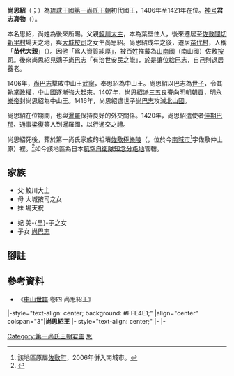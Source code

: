 {{琉球君主
| 名稱=尚思紹王
| 代數=3
| 第一尚氏代數=1
| 前任=[[武寧_(琉球國王)|武寧]]
| 繼任=[[尚巴志王|尚巴志王]]
| 畫像=
| 說明=
| 在位=1406年—1421年
| 宗主國=[[明朝|大明]]
| 年號=[[永樂_(明朝)|永樂]]
| 冊封年=
| 冊封使=
| 正冊封使=
| 副冊封使=
| 姓名=尚思紹
| 封號=
| 童名=
| 名乘=
| 別名=
| 神號=君志真物
| 出生=1354年
| 出生地=[[南山王國|南山王國]]佐敷間切新里村
| 立世子=
| 逝世={{death year and age|1421|1354}}
| 逝世地=[[首里城|首里城]]
| 諡號=
| 陵墓=[[佐敷極樂陵|佐敷極樂陵]]
| 父親=鮫川大主
| 嫡母=
| 母親=大城按司之女
| 烏帽子親=
| 妃=美-{里}-子之女
| 夫人=
| 妻=
| 位號不明=
| 嫡兄弟=
| 嫡姊妹=
| 庶兄弟=
| 庶姊妹=
| 同胞兄弟=
| 同胞姊妹=
| 異母兄弟=
| 異母姊妹=
| 王子=
| 直王子=
| 脇王子=
| 王女=
| 嫡王女=
| 庶王女=
| 注釋=
|}}
'''尚思紹'''（{{ryu|r=尚思紹|kn=ショーシショー|rm=Shō Shishō|f=h}}；{{Bd|1354年||1421年||}}）為[[琉球王國|琉球王國]][[第一尚氏王朝|第一尚氏王朝]]初代國王，1406年至1421年在位。[[神号|神号]]'''君志真物'''（{{ryu|r=君志眞物|shin=君志真物|kn=チミシマムン|rm=chimishi mamun}}）。

本名思紹，尚姓為後來所賜。父親[[鮫川大主|鮫川大主]]，本為葉壁住人，後來遷居至[[佐敷|佐敷]][[間切|間切]][[新里村|新里村]]場天之地，與[[大城_(琉球)|大城]][[按司|按司]]之女生尚思紹。尚思紹成年之後，遷居[[苗代村|苗代村]]，人稱「'''苗代大親'''」（{{ryu|r=苗代大親|kn=ナーシルウフヌシ|rm=Naashiru Uhunushi}}）。因他「爲人資質純厚」，被百姓推戴為[[山南國|山南國]]（南山國）佐敷[[按司|按司]]。後來尚思紹見嫡子[[尚巴志|尚巴志]]「有治世安民之能」，於是讓位給巴志，自己則退居養老。

1406年，[[尚巴志王|尚巴志]]擊敗中山王[[武寧_(琉球國王)|武寧]]，奉思紹為中山王。尚思紹以巴志為[[世子|世子]]，令其執掌政權，[[中山王國|中山國]]逐漸強大起來。1407年，尚思紹派[[三五良亹|三五良亹]]向[[明朝|明朝]][[朝貢|朝貢]]，明[[永樂帝|永樂帝]]封尚思紹為中山王。1416年，尚思紹遣世子[[尚巴志王|尚巴志]]攻滅[[北山國|北山國]]。

尚思紹在位期間，也與[[暹羅|暹羅]]保持良好的外交關係。1420年，尚思紹遣使者[[佳期巴那|佳期巴那]]、通事[[梁復|梁復]]等人到暹羅國，以行通交之禮。

尚思紹死後，葬於第一尚氏家族的祖墳[[佐敷極樂陵|佐敷極樂陵]]（{{lang|ryu|佐敷ようどれ}}，位於今[[南城市|南城市]]<ref>該地區原屬[[佐敷町|佐敷町]]，2006年併入南城市。</ref>字佐敷仲上原）裡。<ref>[http://www.fan.hi-ho.ne.jp/nonoshop/gidfor1/bunka.htm {{lang|ja|沖縄の文化財}}] {{webarchive|url=https://web.archive.org/web/20110825155009/http://www.fan.hi-ho.ne.jp/nonoshop/gidfor1/bunka.htm |date=2011-08-25 }}</ref>如今該地區為日本[[航空自衛隊|航空自衛隊]][[知念分屯地|知念分屯地]]管轄。
==家族==
*父 鮫川大主
*母 大城按司之女
*妹 場天祝

*妃 美-{里}-子之女
*子女 [[尚巴志王|尚巴志]]
==腳註==
{{reflist}}
== 參考資料 ==
*《[[中山世譜|中山世譜]]·卷四·尚思紹王》
{{start box}}
|-style="text-align: center; background: #FFE4E1;"
|align="center" colspan="3"|'''尚思紹王'''
|- style="text-align: center;"
{{s-none|－}}
{{s-title|初代[[琉球君主列表#第一尚氏王朝|第一尚氏王朝國王]]|1406年－1421年}}
{{s-after|[[尚巴志王|尚巴志王]]}}
|-
{{s-before|[[中山王武寧|武寧]]}}
{{s-title|第三代[[琉球君主列表|琉球國中山王]]|1406年－1421年}}
{{s-after|[[尚巴志王|尚巴志王]]}}
|-
{{s-before|[[中山王武寧|武寧]]}}
{{s-title|[[琉球君主列表|中山的統治者]]|1406年－1421年}}
{{s-after|[[尚巴志王|尚巴志王]]}}
{{end box}}

{{琉球歷代君主}}


[[Category:第一尚氏王朝君主|Category:第一尚氏王朝君主]]
[[Category:琉球尚氏|思]]
